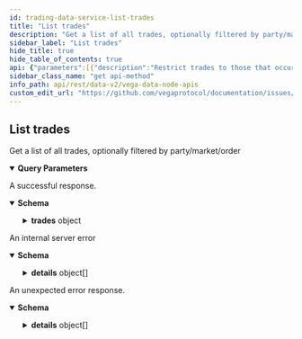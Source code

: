 ```yaml
---
id: trading-data-service-list-trades
title: "List trades"
description: "Get a list of all trades, optionally filtered by party/market/order"
sidebar_label: "List trades"
hide_title: true
hide_table_of_contents: true
api: {"parameters":[{"description":"Restrict trades to those that occurred on the given markets.","explode":true,"in":"query","name":"marketIds","required":false,"schema":{"items":{"type":"string"},"type":"array"}},{"description":"Restrict trades to those that were caused by the given orders.","explode":true,"in":"query","name":"orderIds","required":false,"schema":{"items":{"type":"string"},"type":"array"}},{"description":"Restrict trades to those that were caused by orders placed by the given parties.","explode":true,"in":"query","name":"partyIds","required":false,"schema":{"items":{"type":"string"},"type":"array"}},{"description":"Number of records to be returned that sort greater than row identified by cursor supplied in 'after'.","in":"query","name":"pagination.first","required":false,"schema":{"format":"int32","type":"integer"}},{"description":"If paging forwards, the cursor string for the last row of the previous page.","in":"query","name":"pagination.after","required":false,"schema":{"type":"string"}},{"description":"Number of records to be returned that sort less than row identified by cursor supplied in 'before'.","in":"query","name":"pagination.last","required":false,"schema":{"format":"int32","type":"integer"}},{"description":"If paging forwards, the cursor string for the first row of the previous page.","in":"query","name":"pagination.before","required":false,"schema":{"type":"string"}},{"description":"Whether to order the results with the newest records first. If not set, the default value is true.","in":"query","name":"pagination.newestFirst","required":false,"schema":{"type":"boolean"}},{"description":"Timestamp in Unix nanoseconds indicating the start of the date range.","in":"query","name":"dateRange.startTimestamp","required":false,"schema":{"format":"int64","type":"string"}},{"description":"Timestamp in Unix nanoseconds indicating the end of the date range.","in":"query","name":"dateRange.endTimestamp","required":false,"schema":{"format":"int64","type":"string"}}],"responses":{"200":{"content":{"application/json":{"schema":{"properties":{"trades":{"description":"Page of trades data and corresponding page information.","properties":{"edges":{"description":"Page of trades and their corresponding cursors.","items":{"description":"Trade data item with the corresponding cursor..","properties":{"cursor":{"description":"Cursor that can be used to fetch further pages.","type":"string"},"node":{"properties":{"aggressor":{"description":"Direction of the aggressive party e.g. SIDE_BUY or SIDE_SELL.","default":"SIDE_UNSPECIFIED","enum":["SIDE_UNSPECIFIED","SIDE_BUY","SIDE_SELL"],"title":"Side relates to the direction of an order, to Buy, or Sell","type":"string"},"buyOrder":{"description":"Identifier of the order from the buy side.","type":"string"},"buyer":{"description":"Unique party ID for the buyer.","type":"string"},"buyerAuctionBatch":{"description":"Auction batch number that the buy side order was placed in.","format":"uint64","type":"string"},"buyerFee":{"description":"Fee amount charged to the buyer party for the trade.","properties":{"infrastructureFee":{"description":"Fee amount paid for maintaining the Vega infrastructure. This field is an unsigned integer scaled using the asset's decimal places.","type":"string"},"infrastructureFeeReferrerDiscount":{"description":"Discount on infrastructure fee for eligible referrer.","type":"string"},"infrastructureFeeVolumeDiscount":{"description":"Discount on infrastructure fee based on the taker volume.","type":"string"},"liquidityFee":{"description":"Fee amount paid to market makers. This field is an unsigned integer scaled to the asset's decimal places.","type":"string"},"liquidityFeeReferrerDiscount":{"description":"Discount on liquidity fee for eligible referrer.","type":"string"},"liquidityFeeVolumeDiscount":{"description":"Discount on liquidity fee basedo on taker volume.","type":"string"},"makerFee":{"description":"Fee amount paid to the non-aggressive party of the trade. This field is an unsigned integer scaled to the asset's decimal places.","type":"string"},"makerFeeReferrerDiscount":{"description":"Referrer discounts.\nDiscount on maker fee for eligible referrer.","type":"string"},"makerFeeVolumeDiscount":{"description":"Volume discounts.\nDiscount on maker fee based on the taker volume.","type":"string"}},"title":"Represents any fees paid by a party, resulting from a trade","type":"object"},"id":{"description":"Unique ID for the trade.","type":"string"},"marketId":{"description":"Market ID on which the trade occurred.","type":"string"},"price":{"description":"Price for the trade, the price is an integer, for example `123456` is a correctly\nformatted price of `1.23456` assuming market configured to 5 decimal places.","type":"string"},"sellOrder":{"description":"Identifier of the order from the sell side.","type":"string"},"seller":{"description":"Unique party ID for the seller.","type":"string"},"sellerAuctionBatch":{"description":"Auction batch number that the sell side order was placed in.","format":"uint64","type":"string"},"sellerFee":{"description":"Fee amount charged to the seller party for the trade.","properties":{"infrastructureFee":{"description":"Fee amount paid for maintaining the Vega infrastructure. This field is an unsigned integer scaled using the asset's decimal places.","type":"string"},"infrastructureFeeReferrerDiscount":{"description":"Discount on infrastructure fee for eligible referrer.","type":"string"},"infrastructureFeeVolumeDiscount":{"description":"Discount on infrastructure fee based on the taker volume.","type":"string"},"liquidityFee":{"description":"Fee amount paid to market makers. This field is an unsigned integer scaled to the asset's decimal places.","type":"string"},"liquidityFeeReferrerDiscount":{"description":"Discount on liquidity fee for eligible referrer.","type":"string"},"liquidityFeeVolumeDiscount":{"description":"Discount on liquidity fee basedo on taker volume.","type":"string"},"makerFee":{"description":"Fee amount paid to the non-aggressive party of the trade. This field is an unsigned integer scaled to the asset's decimal places.","type":"string"},"makerFeeReferrerDiscount":{"description":"Referrer discounts.\nDiscount on maker fee for eligible referrer.","type":"string"},"makerFeeVolumeDiscount":{"description":"Volume discounts.\nDiscount on maker fee based on the taker volume.","type":"string"}},"title":"Represents any fees paid by a party, resulting from a trade","type":"object"},"size":{"description":"Size filled for the trade.","format":"uint64","type":"string"},"timestamp":{"description":"Timestamp in Unix nanoseconds for when the trade occurred.","format":"int64","type":"string"},"type":{"description":"Type for the trade.","default":"TYPE_UNSPECIFIED","enum":["TYPE_UNSPECIFIED","TYPE_DEFAULT","TYPE_NETWORK_CLOSE_OUT_GOOD","TYPE_NETWORK_CLOSE_OUT_BAD"],"title":"Type values for a trade","type":"string"}},"title":"A trade occurs when an aggressive order crosses one or more passive orders on the order book for a market on Vega","type":"object","description":"Data associated with a trade that has been executed."}},"type":"object","title":"v2TradeEdge"},"type":"array"},"pageInfo":{"description":"Page information that is used for fetching further pages.","properties":{"endCursor":{"description":"End cursor.","type":"string"},"hasNextPage":{"description":"Indicator if there is a next page.","type":"boolean"},"hasPreviousPage":{"description":"Indicator if there is a previous page.","type":"boolean"},"startCursor":{"description":"Start cursor.","type":"string"}},"title":"Page information for cursor based pagination","type":"object"}},"title":"Page of trades and corresponding page information","type":"object"}},"title":"Response from listing trades","type":"object"}}},"description":"A successful response."},"500":{"content":{"application/json":{"schema":{"properties":{"code":{"format":"int32","type":"integer"},"details":{"items":{"additionalProperties":{},"description":"`Any` contains an arbitrary serialized protocol buffer message along with a\nURL that describes the type of the serialized message.\n\nProtobuf library provides support to pack/unpack Any values in the form\nof utility functions or additional generated methods of the Any type.\n\nExample 1: Pack and unpack a message in C++.\n\n    Foo foo = ...;\n    Any any;\n    any.PackFrom(foo);\n    ...\n    if (any.UnpackTo(&foo)) {\n      ...\n    }\n\nExample 2: Pack and unpack a message in Java.\n\n    Foo foo = ...;\n    Any any = Any.pack(foo);\n    ...\n    if (any.is(Foo.class)) {\n      foo = any.unpack(Foo.class);\n    }\n    // or ...\n    if (any.isSameTypeAs(Foo.getDefaultInstance())) {\n      foo = any.unpack(Foo.getDefaultInstance());\n    }\n\nExample 3: Pack and unpack a message in Python.\n\n    foo = Foo(...)\n    any = Any()\n    any.Pack(foo)\n    ...\n    if any.Is(Foo.DESCRIPTOR):\n      any.Unpack(foo)\n      ...\n\nExample 4: Pack and unpack a message in Go\n\n     foo := &pb.Foo{...}\n     any, err := anypb.New(foo)\n     if err != nil {\n       ...\n     }\n     ...\n     foo := &pb.Foo{}\n     if err := any.UnmarshalTo(foo); err != nil {\n       ...\n     }\n\nThe pack methods provided by protobuf library will by default use\n'type.googleapis.com/full.type.name' as the type URL and the unpack\nmethods only use the fully qualified type name after the last '/'\nin the type URL, for example \"foo.bar.com/x/y.z\" will yield type\nname \"y.z\".\n\nJSON\n\nThe JSON representation of an `Any` value uses the regular\nrepresentation of the deserialized, embedded message, with an\nadditional field `@type` which contains the type URL. Example:\n\n    package google.profile;\n    message Person {\n      string first_name = 1;\n      string last_name = 2;\n    }\n\n    {\n      \"@type\": \"type.googleapis.com/google.profile.Person\",\n      \"firstName\": <string>,\n      \"lastName\": <string>\n    }\n\nIf the embedded message type is well-known and has a custom JSON\nrepresentation, that representation will be embedded adding a field\n`value` which holds the custom JSON in addition to the `@type`\nfield. Example (for message [google.protobuf.Duration][]):\n\n    {\n      \"@type\": \"type.googleapis.com/google.protobuf.Duration\",\n      \"value\": \"1.212s\"\n    }","properties":{"@type":{"description":"A URL/resource name that uniquely identifies the type of the serialized\nprotocol buffer message. This string must contain at least\none \"/\" character. The last segment of the URL's path must represent\nthe fully qualified name of the type (as in\n`path/google.protobuf.Duration`). The name should be in a canonical form\n(e.g., leading \".\" is not accepted).\n\nIn practice, teams usually precompile into the binary all types that they\nexpect it to use in the context of Any. However, for URLs which use the\nscheme `http`, `https`, or no scheme, one can optionally set up a type\nserver that maps type URLs to message definitions as follows:\n\n* If no scheme is provided, `https` is assumed.\n* An HTTP GET on the URL must yield a [google.protobuf.Type][]\n  value in binary format, or produce an error.\n* Applications are allowed to cache lookup results based on the\n  URL, or have them precompiled into a binary to avoid any\n  lookup. Therefore, binary compatibility needs to be preserved\n  on changes to types. (Use versioned type names to manage\n  breaking changes.)\n\nNote: this functionality is not currently available in the official\nprotobuf release, and it is not used for type URLs beginning with\ntype.googleapis.com.\n\nSchemes other than `http`, `https` (or the empty scheme) might be\nused with implementation specific semantics.","type":"string"}},"type":"object","title":"protobufAny"},"type":"array"},"message":{"type":"string"}},"type":"object","title":"googlerpcStatus"}}},"description":"An internal server error"},"default":{"content":{"application/json":{"schema":{"properties":{"code":{"format":"int32","type":"integer"},"details":{"items":{"additionalProperties":{},"description":"`Any` contains an arbitrary serialized protocol buffer message along with a\nURL that describes the type of the serialized message.\n\nProtobuf library provides support to pack/unpack Any values in the form\nof utility functions or additional generated methods of the Any type.\n\nExample 1: Pack and unpack a message in C++.\n\n    Foo foo = ...;\n    Any any;\n    any.PackFrom(foo);\n    ...\n    if (any.UnpackTo(&foo)) {\n      ...\n    }\n\nExample 2: Pack and unpack a message in Java.\n\n    Foo foo = ...;\n    Any any = Any.pack(foo);\n    ...\n    if (any.is(Foo.class)) {\n      foo = any.unpack(Foo.class);\n    }\n    // or ...\n    if (any.isSameTypeAs(Foo.getDefaultInstance())) {\n      foo = any.unpack(Foo.getDefaultInstance());\n    }\n\nExample 3: Pack and unpack a message in Python.\n\n    foo = Foo(...)\n    any = Any()\n    any.Pack(foo)\n    ...\n    if any.Is(Foo.DESCRIPTOR):\n      any.Unpack(foo)\n      ...\n\nExample 4: Pack and unpack a message in Go\n\n     foo := &pb.Foo{...}\n     any, err := anypb.New(foo)\n     if err != nil {\n       ...\n     }\n     ...\n     foo := &pb.Foo{}\n     if err := any.UnmarshalTo(foo); err != nil {\n       ...\n     }\n\nThe pack methods provided by protobuf library will by default use\n'type.googleapis.com/full.type.name' as the type URL and the unpack\nmethods only use the fully qualified type name after the last '/'\nin the type URL, for example \"foo.bar.com/x/y.z\" will yield type\nname \"y.z\".\n\nJSON\n\nThe JSON representation of an `Any` value uses the regular\nrepresentation of the deserialized, embedded message, with an\nadditional field `@type` which contains the type URL. Example:\n\n    package google.profile;\n    message Person {\n      string first_name = 1;\n      string last_name = 2;\n    }\n\n    {\n      \"@type\": \"type.googleapis.com/google.profile.Person\",\n      \"firstName\": <string>,\n      \"lastName\": <string>\n    }\n\nIf the embedded message type is well-known and has a custom JSON\nrepresentation, that representation will be embedded adding a field\n`value` which holds the custom JSON in addition to the `@type`\nfield. Example (for message [google.protobuf.Duration][]):\n\n    {\n      \"@type\": \"type.googleapis.com/google.protobuf.Duration\",\n      \"value\": \"1.212s\"\n    }","properties":{"@type":{"description":"A URL/resource name that uniquely identifies the type of the serialized\nprotocol buffer message. This string must contain at least\none \"/\" character. The last segment of the URL's path must represent\nthe fully qualified name of the type (as in\n`path/google.protobuf.Duration`). The name should be in a canonical form\n(e.g., leading \".\" is not accepted).\n\nIn practice, teams usually precompile into the binary all types that they\nexpect it to use in the context of Any. However, for URLs which use the\nscheme `http`, `https`, or no scheme, one can optionally set up a type\nserver that maps type URLs to message definitions as follows:\n\n* If no scheme is provided, `https` is assumed.\n* An HTTP GET on the URL must yield a [google.protobuf.Type][]\n  value in binary format, or produce an error.\n* Applications are allowed to cache lookup results based on the\n  URL, or have them precompiled into a binary to avoid any\n  lookup. Therefore, binary compatibility needs to be preserved\n  on changes to types. (Use versioned type names to manage\n  breaking changes.)\n\nNote: this functionality is not currently available in the official\nprotobuf release, and it is not used for type URLs beginning with\ntype.googleapis.com.\n\nSchemes other than `http`, `https` (or the empty scheme) might be\nused with implementation specific semantics.","type":"string"}},"type":"object","title":"protobufAny"},"type":"array"},"message":{"type":"string"}},"type":"object","title":"googlerpcStatus"}}},"description":"An unexpected error response."}},"tags":["Trades"],"description":"Get a list of all trades, optionally filtered by party/market/order","operationId":"TradingDataService_ListTrades","method":"get","path":"/api/v2/trades","servers":[{"url":"https://api.n00.testnet.vega.rocks","description":"n00 (data node)"},{"url":"https://api.n06.testnet.vega.rocks","description":"n06 (data node)"},{"url":"https://api.n07.testnet.vega.rocks","description":"n07 (data node)"},{"url":"https://api.n08.testnet.vega.rocks","description":"n08 (data node)"},{"url":"https://api.n09.testnet.vega.rocks","description":"n09 (data node)"}],"info":{"title":"Vega data node APIs","version":"v0.73.1"},"postman":{"name":"List trades","description":{"content":"Get a list of all trades, optionally filtered by party/market/order","type":"text/plain"},"url":{"path":["api","v2","trades"],"host":["{{baseUrl}}"],"query":[{"disabled":false,"description":{"content":"Restrict trades to those that occurred on the given markets.","type":"text/plain"},"key":"marketIds","value":""},{"disabled":false,"description":{"content":"Restrict trades to those that were caused by the given orders.","type":"text/plain"},"key":"orderIds","value":""},{"disabled":false,"description":{"content":"Restrict trades to those that were caused by orders placed by the given parties.","type":"text/plain"},"key":"partyIds","value":""},{"disabled":false,"description":{"content":"Number of records to be returned that sort greater than row identified by cursor supplied in 'after'.","type":"text/plain"},"key":"pagination.first","value":""},{"disabled":false,"description":{"content":"If paging forwards, the cursor string for the last row of the previous page.","type":"text/plain"},"key":"pagination.after","value":""},{"disabled":false,"description":{"content":"Number of records to be returned that sort less than row identified by cursor supplied in 'before'.","type":"text/plain"},"key":"pagination.last","value":""},{"disabled":false,"description":{"content":"If paging forwards, the cursor string for the first row of the previous page.","type":"text/plain"},"key":"pagination.before","value":""},{"disabled":false,"description":{"content":"Whether to order the results with the newest records first. If not set, the default value is true.","type":"text/plain"},"key":"pagination.newestFirst","value":""},{"disabled":false,"description":{"content":"Timestamp in Unix nanoseconds indicating the start of the date range.","type":"text/plain"},"key":"dateRange.startTimestamp","value":""},{"disabled":false,"description":{"content":"Timestamp in Unix nanoseconds indicating the end of the date range.","type":"text/plain"},"key":"dateRange.endTimestamp","value":""}],"variable":[]},"header":[{"key":"Accept","value":"application/json"}],"method":"GET"}}
sidebar_class_name: "get api-method"
info_path: api/rest/data-v2/vega-data-node-apis
custom_edit_url: "https://github.com/vegaprotocol/documentation/issues/new?labels=documentation&title=[Documentation] Requesting changes to 'List trades' (trading-data-service-list-trades)"
---
```



## List trades



Get a list of all trades, optionally filtered by party/market/order

<details style={{"marginBottom":"1rem"}} data-collapsed={false} open={true}><summary style={{}}><strong>Query Parameters</strong></summary><div><ul><ParamsItem className={"paramsItem"} param={{"description":"Restrict trades to those that occurred on the given markets.","explode":true,"in":"query","name":"marketIds","required":false,"schema":{"items":{"type":"string"},"type":"array"}}}></ParamsItem><ParamsItem className={"paramsItem"} param={{"description":"Restrict trades to those that were caused by the given orders.","explode":true,"in":"query","name":"orderIds","required":false,"schema":{"items":{"type":"string"},"type":"array"}}}></ParamsItem><ParamsItem className={"paramsItem"} param={{"description":"Restrict trades to those that were caused by orders placed by the given parties.","explode":true,"in":"query","name":"partyIds","required":false,"schema":{"items":{"type":"string"},"type":"array"}}}></ParamsItem><ParamsItem className={"paramsItem"} param={{"description":"Number of records to be returned that sort greater than row identified by cursor supplied in 'after'.","in":"query","name":"pagination.first","required":false,"schema":{"format":"int32","type":"integer"}}}></ParamsItem><ParamsItem className={"paramsItem"} param={{"description":"If paging forwards, the cursor string for the last row of the previous page.","in":"query","name":"pagination.after","required":false,"schema":{"type":"string"}}}></ParamsItem><ParamsItem className={"paramsItem"} param={{"description":"Number of records to be returned that sort less than row identified by cursor supplied in 'before'.","in":"query","name":"pagination.last","required":false,"schema":{"format":"int32","type":"integer"}}}></ParamsItem><ParamsItem className={"paramsItem"} param={{"description":"If paging forwards, the cursor string for the first row of the previous page.","in":"query","name":"pagination.before","required":false,"schema":{"type":"string"}}}></ParamsItem><ParamsItem className={"paramsItem"} param={{"description":"Whether to order the results with the newest records first. If not set, the default value is true.","in":"query","name":"pagination.newestFirst","required":false,"schema":{"type":"boolean"}}}></ParamsItem><ParamsItem className={"paramsItem"} param={{"description":"Timestamp in Unix nanoseconds indicating the start of the date range.","in":"query","name":"dateRange.startTimestamp","required":false,"schema":{"format":"int64","type":"string"}}}></ParamsItem><ParamsItem className={"paramsItem"} param={{"description":"Timestamp in Unix nanoseconds indicating the end of the date range.","in":"query","name":"dateRange.endTimestamp","required":false,"schema":{"format":"int64","type":"string"}}}></ParamsItem></ul></div></details><div><ApiTabs><TabItem label={"200"} value={"200"}><div>

A successful response.

</div><div><MimeTabs schemaType={"response"}><TabItem label={"application/json"} value={"application/json"}><SchemaTabs><TabItem label={"Schema"} value={"Schema"}><details style={{}} data-collapsed={false} open={true}><summary style={{"textAlign":"left"}}><strong>Schema</strong></summary><div style={{"textAlign":"left","marginLeft":"1rem"}}></div><ul style={{"marginLeft":"1rem"}}><SchemaItem collapsible={true} className={"schemaItem"}><details style={{}}><summary style={{}}><strong>trades</strong><span style={{"opacity":"0.6"}}> object</span></summary><div style={{"marginLeft":"1rem"}}><div style={{"marginTop":".5rem","marginBottom":".5rem"}}>

Page of trades data and corresponding page information.

</div><SchemaItem collapsible={true} className={"schemaItem"}><details style={{}}><summary style={{}}><strong>edges</strong><span style={{"opacity":"0.6"}}> object[]</span></summary><div style={{"marginLeft":"1rem"}}><div style={{"marginTop":".5rem","marginBottom":".5rem"}}>

Page of trades and their corresponding cursors.

</div><li><div style={{"fontSize":"var(--ifm-code-font-size)","opacity":"0.6","marginLeft":"-.5rem","paddingBottom":".5rem"}}>Array [</div></li><SchemaItem collapsible={false} name={"cursor"} required={false} schemaName={"string"} qualifierMessage={undefined} schema={{"description":"Cursor that can be used to fetch further pages.","type":"string"}}></SchemaItem><SchemaItem collapsible={true} className={"schemaItem"}><details style={{}}><summary style={{}}><strong>node</strong><span style={{"opacity":"0.6"}}> object</span></summary><div style={{"marginLeft":"1rem"}}><div style={{"marginTop":".5rem","marginBottom":".5rem"}}>

Data associated with a trade that has been executed.

</div><SchemaItem collapsible={false} name={"aggressor"} required={false} schemaName={"Side relates to the direction of an order, to Buy, or Sell"} qualifierMessage={"**Possible values:** [`SIDE_UNSPECIFIED`, `SIDE_BUY`, `SIDE_SELL`]"} schema={{"description":"Direction of the aggressive party e.g. SIDE_BUY or SIDE_SELL.","default":"SIDE_UNSPECIFIED","enum":["SIDE_UNSPECIFIED","SIDE_BUY","SIDE_SELL"],"title":"Side relates to the direction of an order, to Buy, or Sell","type":"string"}}></SchemaItem><SchemaItem collapsible={false} name={"buyOrder"} required={false} schemaName={"string"} qualifierMessage={undefined} schema={{"description":"Identifier of the order from the buy side.","type":"string"}}></SchemaItem><SchemaItem collapsible={false} name={"buyer"} required={false} schemaName={"string"} qualifierMessage={undefined} schema={{"description":"Unique party ID for the buyer.","type":"string"}}></SchemaItem><SchemaItem collapsible={false} name={"buyerAuctionBatch"} required={false} schemaName={"uint64"} qualifierMessage={undefined} schema={{"description":"Auction batch number that the buy side order was placed in.","format":"uint64","type":"string"}}></SchemaItem><SchemaItem collapsible={true} className={"schemaItem"}><details style={{}}><summary style={{}}><strong>buyerFee</strong><span style={{"opacity":"0.6"}}> object</span></summary><div style={{"marginLeft":"1rem"}}><div style={{"marginTop":".5rem","marginBottom":".5rem"}}>

Fee amount charged to the buyer party for the trade.

</div><SchemaItem collapsible={false} name={"infrastructureFee"} required={false} schemaName={"string"} qualifierMessage={undefined} schema={{"description":"Fee amount paid for maintaining the Vega infrastructure. This field is an unsigned integer scaled using the asset's decimal places.","type":"string"}}></SchemaItem><SchemaItem collapsible={false} name={"infrastructureFeeReferrerDiscount"} required={false} schemaName={"string"} qualifierMessage={undefined} schema={{"description":"Discount on infrastructure fee for eligible referrer.","type":"string"}}></SchemaItem><SchemaItem collapsible={false} name={"infrastructureFeeVolumeDiscount"} required={false} schemaName={"string"} qualifierMessage={undefined} schema={{"description":"Discount on infrastructure fee based on the taker volume.","type":"string"}}></SchemaItem><SchemaItem collapsible={false} name={"liquidityFee"} required={false} schemaName={"string"} qualifierMessage={undefined} schema={{"description":"Fee amount paid to market makers. This field is an unsigned integer scaled to the asset's decimal places.","type":"string"}}></SchemaItem><SchemaItem collapsible={false} name={"liquidityFeeReferrerDiscount"} required={false} schemaName={"string"} qualifierMessage={undefined} schema={{"description":"Discount on liquidity fee for eligible referrer.","type":"string"}}></SchemaItem><SchemaItem collapsible={false} name={"liquidityFeeVolumeDiscount"} required={false} schemaName={"string"} qualifierMessage={undefined} schema={{"description":"Discount on liquidity fee basedo on taker volume.","type":"string"}}></SchemaItem><SchemaItem collapsible={false} name={"makerFee"} required={false} schemaName={"string"} qualifierMessage={undefined} schema={{"description":"Fee amount paid to the non-aggressive party of the trade. This field is an unsigned integer scaled to the asset's decimal places.","type":"string"}}></SchemaItem><SchemaItem collapsible={false} name={"makerFeeReferrerDiscount"} required={false} schemaName={"string"} qualifierMessage={undefined} schema={{"description":"Referrer discounts.\nDiscount on maker fee for eligible referrer.","type":"string"}}></SchemaItem><SchemaItem collapsible={false} name={"makerFeeVolumeDiscount"} required={false} schemaName={"string"} qualifierMessage={undefined} schema={{"description":"Volume discounts.\nDiscount on maker fee based on the taker volume.","type":"string"}}></SchemaItem></div></details></SchemaItem><SchemaItem collapsible={false} name={"id"} required={false} schemaName={"string"} qualifierMessage={undefined} schema={{"description":"Unique ID for the trade.","type":"string"}}></SchemaItem><SchemaItem collapsible={false} name={"marketId"} required={false} schemaName={"string"} qualifierMessage={undefined} schema={{"description":"Market ID on which the trade occurred.","type":"string"}}></SchemaItem><SchemaItem collapsible={false} name={"price"} required={false} schemaName={"string"} qualifierMessage={undefined} schema={{"description":"Price for the trade, the price is an integer, for example `123456` is a correctly\nformatted price of `1.23456` assuming market configured to 5 decimal places.","type":"string"}}></SchemaItem><SchemaItem collapsible={false} name={"sellOrder"} required={false} schemaName={"string"} qualifierMessage={undefined} schema={{"description":"Identifier of the order from the sell side.","type":"string"}}></SchemaItem><SchemaItem collapsible={false} name={"seller"} required={false} schemaName={"string"} qualifierMessage={undefined} schema={{"description":"Unique party ID for the seller.","type":"string"}}></SchemaItem><SchemaItem collapsible={false} name={"sellerAuctionBatch"} required={false} schemaName={"uint64"} qualifierMessage={undefined} schema={{"description":"Auction batch number that the sell side order was placed in.","format":"uint64","type":"string"}}></SchemaItem><SchemaItem collapsible={true} className={"schemaItem"}><details style={{}}><summary style={{}}><strong>sellerFee</strong><span style={{"opacity":"0.6"}}> object</span></summary><div style={{"marginLeft":"1rem"}}><div style={{"marginTop":".5rem","marginBottom":".5rem"}}>

Fee amount charged to the seller party for the trade.

</div><SchemaItem collapsible={false} name={"infrastructureFee"} required={false} schemaName={"string"} qualifierMessage={undefined} schema={{"description":"Fee amount paid for maintaining the Vega infrastructure. This field is an unsigned integer scaled using the asset's decimal places.","type":"string"}}></SchemaItem><SchemaItem collapsible={false} name={"infrastructureFeeReferrerDiscount"} required={false} schemaName={"string"} qualifierMessage={undefined} schema={{"description":"Discount on infrastructure fee for eligible referrer.","type":"string"}}></SchemaItem><SchemaItem collapsible={false} name={"infrastructureFeeVolumeDiscount"} required={false} schemaName={"string"} qualifierMessage={undefined} schema={{"description":"Discount on infrastructure fee based on the taker volume.","type":"string"}}></SchemaItem><SchemaItem collapsible={false} name={"liquidityFee"} required={false} schemaName={"string"} qualifierMessage={undefined} schema={{"description":"Fee amount paid to market makers. This field is an unsigned integer scaled to the asset's decimal places.","type":"string"}}></SchemaItem><SchemaItem collapsible={false} name={"liquidityFeeReferrerDiscount"} required={false} schemaName={"string"} qualifierMessage={undefined} schema={{"description":"Discount on liquidity fee for eligible referrer.","type":"string"}}></SchemaItem><SchemaItem collapsible={false} name={"liquidityFeeVolumeDiscount"} required={false} schemaName={"string"} qualifierMessage={undefined} schema={{"description":"Discount on liquidity fee basedo on taker volume.","type":"string"}}></SchemaItem><SchemaItem collapsible={false} name={"makerFee"} required={false} schemaName={"string"} qualifierMessage={undefined} schema={{"description":"Fee amount paid to the non-aggressive party of the trade. This field is an unsigned integer scaled to the asset's decimal places.","type":"string"}}></SchemaItem><SchemaItem collapsible={false} name={"makerFeeReferrerDiscount"} required={false} schemaName={"string"} qualifierMessage={undefined} schema={{"description":"Referrer discounts.\nDiscount on maker fee for eligible referrer.","type":"string"}}></SchemaItem><SchemaItem collapsible={false} name={"makerFeeVolumeDiscount"} required={false} schemaName={"string"} qualifierMessage={undefined} schema={{"description":"Volume discounts.\nDiscount on maker fee based on the taker volume.","type":"string"}}></SchemaItem></div></details></SchemaItem><SchemaItem collapsible={false} name={"size"} required={false} schemaName={"uint64"} qualifierMessage={undefined} schema={{"description":"Size filled for the trade.","format":"uint64","type":"string"}}></SchemaItem><SchemaItem collapsible={false} name={"timestamp"} required={false} schemaName={"int64"} qualifierMessage={undefined} schema={{"description":"Timestamp in Unix nanoseconds for when the trade occurred.","format":"int64","type":"string"}}></SchemaItem><SchemaItem collapsible={false} name={"type"} required={false} schemaName={"Type values for a trade"} qualifierMessage={"**Possible values:** [`TYPE_UNSPECIFIED`, `TYPE_DEFAULT`, `TYPE_NETWORK_CLOSE_OUT_GOOD`, `TYPE_NETWORK_CLOSE_OUT_BAD`]"} schema={{"description":"Type for the trade.","default":"TYPE_UNSPECIFIED","enum":["TYPE_UNSPECIFIED","TYPE_DEFAULT","TYPE_NETWORK_CLOSE_OUT_GOOD","TYPE_NETWORK_CLOSE_OUT_BAD"],"title":"Type values for a trade","type":"string"}}></SchemaItem></div></details></SchemaItem><li><div style={{"fontSize":"var(--ifm-code-font-size)","opacity":"0.6","marginLeft":"-.5rem"}}>]</div></li></div></details></SchemaItem><SchemaItem collapsible={true} className={"schemaItem"}><details style={{}}><summary style={{}}><strong>pageInfo</strong><span style={{"opacity":"0.6"}}> object</span></summary><div style={{"marginLeft":"1rem"}}><div style={{"marginTop":".5rem","marginBottom":".5rem"}}>

Page information that is used for fetching further pages.

</div><SchemaItem collapsible={false} name={"endCursor"} required={false} schemaName={"string"} qualifierMessage={undefined} schema={{"description":"End cursor.","type":"string"}}></SchemaItem><SchemaItem collapsible={false} name={"hasNextPage"} required={false} schemaName={"boolean"} qualifierMessage={undefined} schema={{"description":"Indicator if there is a next page.","type":"boolean"}}></SchemaItem><SchemaItem collapsible={false} name={"hasPreviousPage"} required={false} schemaName={"boolean"} qualifierMessage={undefined} schema={{"description":"Indicator if there is a previous page.","type":"boolean"}}></SchemaItem><SchemaItem collapsible={false} name={"startCursor"} required={false} schemaName={"string"} qualifierMessage={undefined} schema={{"description":"Start cursor.","type":"string"}}></SchemaItem></div></details></SchemaItem></div></details></SchemaItem></ul></details></TabItem><TabItem label={"Example (from schema)"} value={"Example (from schema)"}><ResponseSamples responseExample={"{\n  \"trades\": {\n    \"edges\": [\n      {\n        \"cursor\": \"string\",\n        \"node\": {\n          \"aggressor\": \"SIDE_UNSPECIFIED\",\n          \"buyOrder\": \"string\",\n          \"buyer\": \"string\",\n          \"buyerAuctionBatch\": \"string\",\n          \"buyerFee\": {\n            \"infrastructureFee\": \"string\",\n            \"infrastructureFeeReferrerDiscount\": \"string\",\n            \"infrastructureFeeVolumeDiscount\": \"string\",\n            \"liquidityFee\": \"string\",\n            \"liquidityFeeReferrerDiscount\": \"string\",\n            \"liquidityFeeVolumeDiscount\": \"string\",\n            \"makerFee\": \"string\",\n            \"makerFeeReferrerDiscount\": \"string\",\n            \"makerFeeVolumeDiscount\": \"string\"\n          },\n          \"id\": \"string\",\n          \"marketId\": \"string\",\n          \"price\": \"string\",\n          \"sellOrder\": \"string\",\n          \"seller\": \"string\",\n          \"sellerAuctionBatch\": \"string\",\n          \"sellerFee\": {\n            \"infrastructureFee\": \"string\",\n            \"infrastructureFeeReferrerDiscount\": \"string\",\n            \"infrastructureFeeVolumeDiscount\": \"string\",\n            \"liquidityFee\": \"string\",\n            \"liquidityFeeReferrerDiscount\": \"string\",\n            \"liquidityFeeVolumeDiscount\": \"string\",\n            \"makerFee\": \"string\",\n            \"makerFeeReferrerDiscount\": \"string\",\n            \"makerFeeVolumeDiscount\": \"string\"\n          },\n          \"size\": \"string\",\n          \"timestamp\": \"string\",\n          \"type\": \"TYPE_UNSPECIFIED\"\n        }\n      }\n    ],\n    \"pageInfo\": {\n      \"endCursor\": \"string\",\n      \"hasNextPage\": true,\n      \"hasPreviousPage\": true,\n      \"startCursor\": \"string\"\n    }\n  }\n}"} language={"json"}></ResponseSamples></TabItem></SchemaTabs></TabItem></MimeTabs></div></TabItem><TabItem label={"500"} value={"500"}><div>

An internal server error

</div><div><MimeTabs schemaType={"response"}><TabItem label={"application/json"} value={"application/json"}><SchemaTabs><TabItem label={"Schema"} value={"Schema"}><details style={{}} data-collapsed={false} open={true}><summary style={{"textAlign":"left"}}><strong>Schema</strong></summary><div style={{"textAlign":"left","marginLeft":"1rem"}}></div><ul style={{"marginLeft":"1rem"}}><SchemaItem collapsible={false} name={"code"} required={false} schemaName={"int32"} qualifierMessage={undefined} schema={{"format":"int32","type":"integer"}}></SchemaItem><SchemaItem collapsible={true} className={"schemaItem"}><details style={{}}><summary style={{}}><strong>details</strong><span style={{"opacity":"0.6"}}> object[]</span></summary><div style={{"marginLeft":"1rem"}}><li><div style={{"fontSize":"var(--ifm-code-font-size)","opacity":"0.6","marginLeft":"-.5rem","paddingBottom":".5rem"}}>Array [</div></li><SchemaItem collapsible={false} name={"@type"} required={false} schemaName={"string"} qualifierMessage={undefined} schema={{"description":"A URL/resource name that uniquely identifies the type of the serialized\nprotocol buffer message. This string must contain at least\none \"/\" character. The last segment of the URL's path must represent\nthe fully qualified name of the type (as in\n`path/google.protobuf.Duration`). The name should be in a canonical form\n(e.g., leading \".\" is not accepted).\n\nIn practice, teams usually precompile into the binary all types that they\nexpect it to use in the context of Any. However, for URLs which use the\nscheme `http`, `https`, or no scheme, one can optionally set up a type\nserver that maps type URLs to message definitions as follows:\n\n* If no scheme is provided, `https` is assumed.\n* An HTTP GET on the URL must yield a [google.protobuf.Type][]\n  value in binary format, or produce an error.\n* Applications are allowed to cache lookup results based on the\n  URL, or have them precompiled into a binary to avoid any\n  lookup. Therefore, binary compatibility needs to be preserved\n  on changes to types. (Use versioned type names to manage\n  breaking changes.)\n\nNote: this functionality is not currently available in the official\nprotobuf release, and it is not used for type URLs beginning with\ntype.googleapis.com.\n\nSchemes other than `http`, `https` (or the empty scheme) might be\nused with implementation specific semantics.","type":"string"}}></SchemaItem><li><div style={{"fontSize":"var(--ifm-code-font-size)","opacity":"0.6","marginLeft":"-.5rem"}}>]</div></li></div></details></SchemaItem><SchemaItem collapsible={false} name={"message"} required={false} schemaName={"string"} qualifierMessage={undefined} schema={{"type":"string"}}></SchemaItem></ul></details></TabItem><TabItem label={"Example (from schema)"} value={"Example (from schema)"}><ResponseSamples responseExample={"{\n  \"code\": 0,\n  \"details\": [\n    {\n      \"@type\": \"string\"\n    }\n  ],\n  \"message\": \"string\"\n}"} language={"json"}></ResponseSamples></TabItem></SchemaTabs></TabItem></MimeTabs></div></TabItem><TabItem label={"default"} value={"default"}><div>

An unexpected error response.

</div><div><MimeTabs schemaType={"response"}><TabItem label={"application/json"} value={"application/json"}><SchemaTabs><TabItem label={"Schema"} value={"Schema"}><details style={{}} data-collapsed={false} open={true}><summary style={{"textAlign":"left"}}><strong>Schema</strong></summary><div style={{"textAlign":"left","marginLeft":"1rem"}}></div><ul style={{"marginLeft":"1rem"}}><SchemaItem collapsible={false} name={"code"} required={false} schemaName={"int32"} qualifierMessage={undefined} schema={{"format":"int32","type":"integer"}}></SchemaItem><SchemaItem collapsible={true} className={"schemaItem"}><details style={{}}><summary style={{}}><strong>details</strong><span style={{"opacity":"0.6"}}> object[]</span></summary><div style={{"marginLeft":"1rem"}}><li><div style={{"fontSize":"var(--ifm-code-font-size)","opacity":"0.6","marginLeft":"-.5rem","paddingBottom":".5rem"}}>Array [</div></li><SchemaItem collapsible={false} name={"@type"} required={false} schemaName={"string"} qualifierMessage={undefined} schema={{"description":"A URL/resource name that uniquely identifies the type of the serialized\nprotocol buffer message. This string must contain at least\none \"/\" character. The last segment of the URL's path must represent\nthe fully qualified name of the type (as in\n`path/google.protobuf.Duration`). The name should be in a canonical form\n(e.g., leading \".\" is not accepted).\n\nIn practice, teams usually precompile into the binary all types that they\nexpect it to use in the context of Any. However, for URLs which use the\nscheme `http`, `https`, or no scheme, one can optionally set up a type\nserver that maps type URLs to message definitions as follows:\n\n* If no scheme is provided, `https` is assumed.\n* An HTTP GET on the URL must yield a [google.protobuf.Type][]\n  value in binary format, or produce an error.\n* Applications are allowed to cache lookup results based on the\n  URL, or have them precompiled into a binary to avoid any\n  lookup. Therefore, binary compatibility needs to be preserved\n  on changes to types. (Use versioned type names to manage\n  breaking changes.)\n\nNote: this functionality is not currently available in the official\nprotobuf release, and it is not used for type URLs beginning with\ntype.googleapis.com.\n\nSchemes other than `http`, `https` (or the empty scheme) might be\nused with implementation specific semantics.","type":"string"}}></SchemaItem><li><div style={{"fontSize":"var(--ifm-code-font-size)","opacity":"0.6","marginLeft":"-.5rem"}}>]</div></li></div></details></SchemaItem><SchemaItem collapsible={false} name={"message"} required={false} schemaName={"string"} qualifierMessage={undefined} schema={{"type":"string"}}></SchemaItem></ul></details></TabItem><TabItem label={"Example (from schema)"} value={"Example (from schema)"}><ResponseSamples responseExample={"{\n  \"code\": 0,\n  \"details\": [\n    {\n      \"@type\": \"string\"\n    }\n  ],\n  \"message\": \"string\"\n}"} language={"json"}></ResponseSamples></TabItem></SchemaTabs></TabItem></MimeTabs></div></TabItem></ApiTabs></div>
